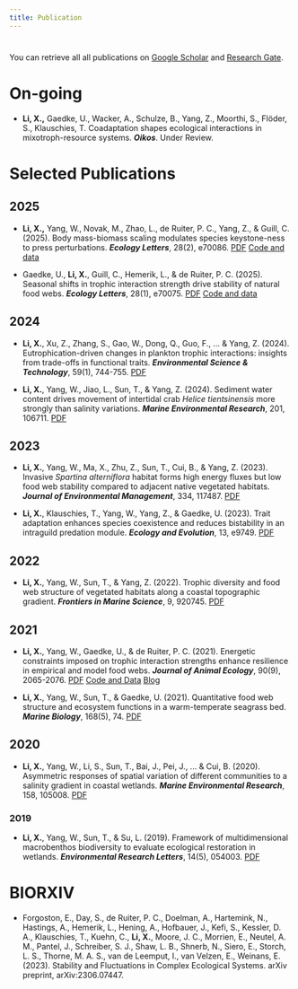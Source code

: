 ```yaml
---
title: Publication
---
```


# 

You can retrieve all all publications on [Google Scholar](https://scholar.google.com/citations?user=djmP82AAAAAJ&hl=en&inst=12733411405069140160&authuser=1) and [Research Gate](https://www.researchgate.net/profile/Xiaoxiao-Li-13?ev=hdr_xprf).

# On-going

-   **Li, X.,** Gaedke, U., Wacker, A., Schulze, B., Yang, Z., Moorthi, S., Flöder, S., Klauschies, T. Coadaptation shapes ecological interactions in mixotroph-resource systems. ***Oikos***. Under Review.

# Selected Publications

## 2025

-   **Li, X.,** Yang, W., Novak, M., Zhao, L., de Ruiter, P. C., Yang, Z., & Guill, C. (2025). Body mass-biomass scaling modulates species keystone-ness to press perturbations. ***Ecology Letters***, 28(2), e70086. [PDF](https://doi.org/10.1111/ele.70086) [Code and data](https://figshare.com/articles/dataset/_b_Body_mass_b_b_b_b_biomass_scaling_modulates_species_keystone-ness_to_press_perturbations_b_/26061349/2)

-   Gaedke, U., **Li, X.**, Guill, C., Hemerik, L., & de Ruiter, P. C. (2025). Seasonal shifts in trophic interaction strength drive stability of natural food webs. ***Ecology Letters***, 28(1), e70075. [PDF](https://doi.org/10.1111/ele.70075) [Code and data](https://datadryad.org/landing/show?id=doi%3A10.5061%2Fdryad.pnvx0k6xx)

## 2024

-   **Li, X.**, Xu, Z., Zhang, S., Gao, W., Dong, Q., Guo, F., \... & Yang, Z. (2024). Eutrophication-driven changes in plankton trophic interactions: insights from trade-offs in functional traits. ***Environmental Science & Technology***, 59(1), 744-755. [PDF](https://doi.org/10.1021/acs.est.4c08067)

-   **Li, X.**, Yang, W., Jiao, L., Sun, T., & Yang, Z. (2024). Sediment water content drives movement of intertidal crab *Helice tientsinensis* more strongly than salinity variations. ***Marine Environmental Research***, 201, 106711. [PDF](https://doi.org/10.1016/j.marenvres.2024.106711)

## 2023

-   **Li, X.**, Yang, W., Ma, X., Zhu, Z., Sun, T., Cui, B., & Yang, Z. (2023). Invasive *Spartina alterniflora* habitat forms high energy fluxes but low food web stability compared to adjacent native vegetated habitats. ***Journal of Environmental Management***, 334, 117487. [PDF](https://doi.org/10.1016/j.jenvman.2023.117487)

-   **Li, X.**, Klauschies, T., Yang, W., Yang, Z., & Gaedke, U. (2023). Trait adaptation enhances species coexistence and reduces bistability in an intraguild predation module. ***Ecology and Evolution***, 13, e9749. [PDF](https://doi.org/10.1002/ece3.9749)

## 2022

-   **Li, X.**, Yang, W., Sun, T., & Yang, Z. (2022). Trophic diversity and food web structure of vegetated habitats along a coastal topographic gradient. ***Frontiers in Marine Science***, 9, 920745. [PDF](https://doi.org/10.3389/fmars.2022.920745)

## 2021

-   **Li, X.**, Yang, W., Gaedke, U., & de Ruiter, P. C. (2021). Energetic constraints imposed on trophic interaction strengths enhance resilience in empirical and model food webs. ***Journal of Animal Ecology***, 90(9), 2065-2076. [PDF](https://doi.org/10.1111/1365-2656.13499) [Code and Data](https://datadryad.org/dataset/doi:10.5061/dryad.brv15dv92) [Blog](https://animalecologyinfocus.com/2021/05/24/how-does-a-food-web-maintain-its-resilience/)

-   **Li, X.**, Yang, W., Sun, T., & Gaedke, U. (2021). Quantitative food web structure and ecosystem functions in a warm-temperate seagrass bed. ***Marine Biology***, 168(5), 74. [PDF](https://doi.org/10.1007/s00227-021-03878-z)

## 2020

-   **Li, X.**, Yang, W., Li, S., Sun, T., Bai, J., Pei, J., \... & Cui, B. (2020). Asymmetric responses of spatial variation of different communities to a salinity gradient in coastal wetlands. ***Marine Environmental Research***, 158, 105008. [PDF](https://doi.org/10.1016/j.jenvman.2023.117487)

### 2019

-   **Li, X.**, Yang, W., Sun, T., & Su, L. (2019). Framework of multidimensional macrobenthos biodiversity to evaluate ecological restoration in wetlands. ***Environmental Research Letters***, 14(5), 054003. [PDF](https://doi.org/10.1016/j.marenvres.2020.105008)

# BIORXIV

-   Forgoston, E., Day, S., de Ruiter, P. C., Doelman, A., Hartemink, N., Hastings, A., Hemerik, L., Hening, A., Hofbauer, J., Kefi, S., Kessler, D. A., Klauschies, T., Kuehn, C., **Li, X.**, Moore, J. C., Morrien, E., Neutel, A. M., Pantel, J., Schreiber, S. J., Shaw, L. B., Shnerb, N., Siero, E., Storch, L. S., Thorne, M. A. S., van de Leemput, I., van Velzen, E., Weinans, E. (2023). Stability and Fluctuations in Complex Ecological Systems. arXiv preprint, arXiv:2306.07447.
